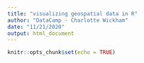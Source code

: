 ---
title: "visualizing geospatial data in R"
author: "DataCamp - Charlotte Wickham"
date: "11/21/2020"
output: html_document
---

```{r setup, include=FALSE}
knitr::opts_chunk$set(echo = TRUE)
```


